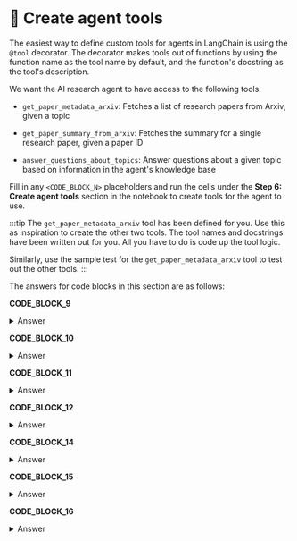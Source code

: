
# 👐 Create agent tools

The easiest way to define custom tools for agents in LangChain is using the `@tool` decorator. The decorator makes tools out of functions by using the function name as the tool name by default, and the function's docstring as the tool's description.

We want the AI research agent to have access to the following tools:

* `get_paper_metadata_arxiv`: Fetches a list of research papers from Arxiv, given a topic

* `get_paper_summary_from_arxiv`: Fetches the summary for a single research paper, given a paper ID

* `answer_questions_about_topics`: Answer questions about a given topic based on information in the agent's knowledge base

Fill in any `<CODE_BLOCK_N>` placeholders and run the cells under the **Step 6: Create agent tools** section in the notebook to create tools for the agent to use.

:::tip
The `get_paper_metadata_arxiv` tool has been defined for you. Use this as inspiration to create the other two tools. The tool names and docstrings have been written out for you. All you have to do is code up the tool logic.

Similarly, use the sample test for the `get_paper_metadata_arxiv` tool to test out the other tools.
:::

The answers for code blocks in this section are as follows:

**CODE_BLOCK_9**

<details>
<summary>Answer</summary>
<div>
```python
doc = ArxivLoader(query=id, load_max_docs=1).get_summaries_as_docs()
if len(doc) == 0:
    return "No summary found for this paper."
return doc[0].page_content
```
</div>
</details>

**CODE_BLOCK_10**

<details>
<summary>Answer</summary>
<div>
```python
MongoDBAtlasVectorSearch.from_connection_string(
    connection_string=MONGODB_URI,
    namespace=DB_NAME + "." + COLLECTION_NAME,
    embedding=embedding_model,
    index_name=ATLAS_VECTOR_SEARCH_INDEX_NAME,
    text_key="abstract",
)
```
</div>
</details>

**CODE_BLOCK_11**

<details>
<summary>Answer</summary>
<div>
```python
context = vector_store.similarity_search_with_score(query=query)
context = [doc for doc, score in context if score > 0.8]
return context
```
</div>
</details>

**CODE_BLOCK_12**

<details>
<summary>Answer</summary>
<div>
```python
retrieve = {
    "context": RunnableLambda(get_context)
    | (lambda docs: "\n\n".join([d.page_content for d in docs])),
    "question": RunnablePassthrough(),
}
# Defining the chat prompt
template = """Answer the question based only on the following context. IF NO CONTEXT IS PROVIDED, SAY I DO NOT KNOW: \
{context}

Question: {question}
"""
prompt = ChatPromptTemplate.from_template(template)
# Parse output as a string
parse_output = StrOutputParser()
# Retrieval chain
retrieval_chain = retrieve | prompt | llm | parse_output

answer = retrieval_chain.invoke(query)

return answer
```
</div>
</details>

**CODE_BLOCK_13**

<details>
<summary>Answer</summary>
<div>
```python
get_paper_summary_from_arxiv.invoke("1808.09236")
```
</div>
</details>

**CODE_BLOCK_14**

<details>
<summary>Answer</summary>
<div>
```python
get_paper_summary_from_arxiv.invoke("808.09236")
```
</div>
</details>

**CODE_BLOCK_15**

<details>
<summary>Answer</summary>
<div>
```python
answer_questions_about_topics.invoke("Partial cubes")
```
</div>
</details>

**CODE_BLOCK_16**

<details>
<summary>Answer</summary>
<div>
```python
answer_questions_about_topics.invoke("Tree of Thoughts")
```
</div>
</details>